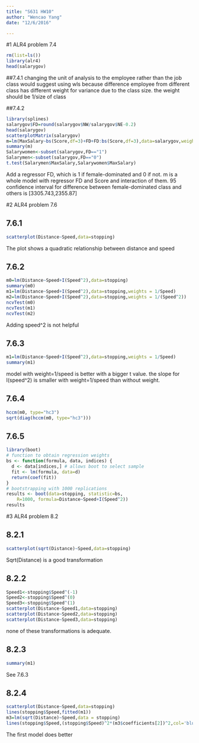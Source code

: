 ```yaml
---
title: "S631 HW10"
author: "Wencao Yang"
date: "12/6/2016"

---
```


#1 ALR4 problem 7.4 
```r
rm(list=ls())
library(alr4)
head(salarygov)
```

##7.4.1
changing the unit of analysis to the employee rather than the job class would suggest using wls because difference employee from different class has different weight for variance due to the class size. the weight should be 1/size of class

##7.4.2
```r
library(splines)
salarygov$FD=round(salarygov$NW/salarygov$NE-0.2)
head(salarygov)
scatterplotMatrix(salarygov)
m=lm(MaxSalary~bs(Score,df=3)+FD+FD:bs(Score,df=3),data=salarygov,weights = 1/NE)
summary(m)
Salarywomen<-subset(salarygov,FD=="1")
Salarymen<-subset(salarygov,FD=="0")
t.test(Salarymen$MaxSalary,Salarywomen$MaxSalary)
```
Add a regressor FD, which is 1 if female-dominated and 0 if not. m is a whole model with regressor FD and Score and interaction of them.
95 confidence interval for difference between female-dominated class and others is [3305.743,2355.87]

#2 ALR4 problem 7.6

## 7.6.1
```r
scatterplot(Distance~Speed,data=stopping)
```
The plot shows a quadratic relationship between distance and speed

## 7.6.2
```r
m0=lm(Distance~Speed+I(Speed^2),data=stopping)
summary(m0)
m1=lm(Distance~Speed+I(Speed^2),data=stopping,weights = 1/Speed)
m2=lm(Distance~Speed+I(Speed^2),data=stopping,weights = 1/(Speed^2))
ncvTest(m0)
ncvTest(m1)
ncvTest(m2)
```

Adding speed^2 is not helpful

## 7.6.3
```r
m1=lm(Distance~Speed+I(Speed^2),data=stopping,weights = 1/Speed)
summary(m1)
```

model with weight=1/speed is better with a bigger t value. the slope for I(speed^2) is smaller with weight=1/speed than without weight.

## 7.6.4
```r
hccm(m0, type="hc3")
sqrt(diag(hccm(m0, type="hc3")))
```

## 7.6.5
```r
library(boot)
# function to obtain regression weights 
bs <- function(formula, data, indices) {
  d <- data[indices,] # allows boot to select sample 
  fit <- lm(formula, data=d)
  return(coef(fit)) 
} 
# bootstrapping with 1000 replications 
results <- boot(data=stopping, statistic=bs, 
  	R=1000, formula=Distance~Speed+I(Speed^2))
results
```

#3 ALR4 problem 8.2 

## 8.2.1
```r
scatterplot(sqrt(Distance)~Speed,data=stopping)
```
Sqrt(Distance) is a good transformation

## 8.2.2
```r
Speed1<-stopping$Speed^(-1)
Speed2<-stopping$Speed^(0)
Speed3<-stopping$Speed^(1)
scatterplot(Distance~Speed1,data=stopping)
scatterplot(Distance~Speed2,data=stopping)
scatterplot(Distance~Speed3,data=stopping)
```

none of these transformations is adequate.

## 8.2.3
```r
summary(m1)
```

See 7.6.3

## 8.2.4
```r
scatterplot(Distance~Speed,data=stopping)
lines(stopping$Speed,fitted(m1))
m3=lm(sqrt(Distance)~Speed,data = stopping)
lines(stopping$Speed,(stopping$Speed)^2*(m3$coefficients[2])^2,col='blue')
```

The first model does better
